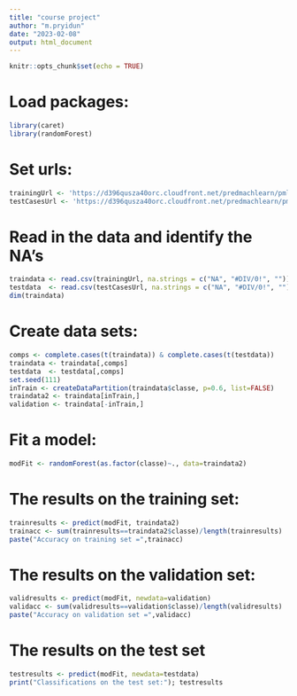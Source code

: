 ```yaml
---
title: "course project"
author: "m.pryidun"
date: "2023-02-08"
output: html_document
---
```


```r
knitr::opts_chunk$set(echo = TRUE)
```

# Load packages:

```r
library(caret)
library(randomForest)
```


# Set urls:
```r
trainingUrl <- 'https://d396qusza40orc.cloudfront.net/predmachlearn/pml-training.csv'
testCasesUrl <- 'https://d396qusza40orc.cloudfront.net/predmachlearn/pml-testing.csv'
```

# Read in the data and identify the NA's
```r
traindata <- read.csv(trainingUrl, na.strings = c("NA", "#DIV/0!", ""))
testdata  <- read.csv(testCasesUrl, na.strings = c("NA", "#DIV/0!", ""))
dim(traindata)
```

# Create data sets:
```r
comps <- complete.cases(t(traindata)) & complete.cases(t(testdata))
traindata <- traindata[,comps]
testdata  <- testdata[,comps]
set.seed(111)
inTrain <- createDataPartition(traindata$classe, p=0.6, list=FALSE)
traindata2 <- traindata[inTrain,]
validation <- traindata[-inTrain,]
```

# Fit a model:
```r
modFit <- randomForest(as.factor(classe)~., data=traindata2)
```

# The results on the training set:
```r
trainresults <- predict(modFit, traindata2)
trainacc <- sum(trainresults==traindata2$classe)/length(trainresults)
paste("Accuracy on training set =",trainacc)
```
# The results on the validation set:
```r
validresults <- predict(modFit, newdata=validation)
validacc <- sum(validresults==validation$classe)/length(validresults)
paste("Accuracy on validation set =",validacc)
```
# The results on the test set
```r

testresults <- predict(modFit, newdata=testdata)
print("Classifications on the test set:"); testresults
```

